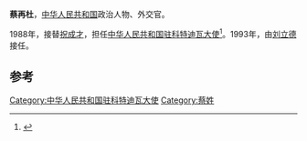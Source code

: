 '''蔡再杜'''{{bd||||}}，[[中华人民共和国|中华人民共和国]]政治人物、外交官。

1988年，接替[[祝成才|祝成才]]，担任[[中国驻科特迪瓦大使列表|中华人民共和国驻科特迪瓦大使]]<ref>{{cite web|author=中华人民共和国外交部|title=中国驻科特迪瓦历任大使|url=http://www.mfa.gov.cn/chn/pds/ziliao/wjrw/2167/2170/t9196.htm|publisher=中华人民共和国外交部|accessdate=2012-03-07}}</ref>。1993年，由[[刘立德|刘立德]]接任。

== 参考 ==
{{reflist}}
{{start box}}
{{s-dip}}
{{succession box|[[祝成才|祝成才]]|[[刘立德|刘立德]]|[[中国驻科特迪瓦大使列表|中华人民共和国驻科特迪瓦大使]]|1988年5月-1993年8月}}
{{end box}}
{{中国政治人物小作品}}

[[Category:中华人民共和国驻科特迪瓦大使|Category:中华人民共和国驻科特迪瓦大使]]
[[Category:蔡姓|Category:蔡姓]]